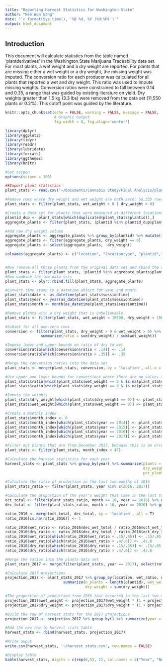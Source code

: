 ```yaml
---
title: "Reporting Harvest Statistics for Washington State"
author: "Kee Won Song"
date: "`r format(Sys.time(), '%B %d, %Y (%H:%M)')`"
output: html_document
---
```



## Introduction
This document will calculate statistics from the table named 'plantderivatives' in the Washington State Marijuana Traceability data set.  For most plants, a wet weight and a dry weight are reported.  For plants that are missing either a wet weight or a dry weight, the missing weight was imputed.  The conversion ratio for each producer was calculated for all plants that reported a wet and dry weight.  This ratio was used to impute missing weights.  Conversion ratios were constrained to fall between 0.14 and 0.35, a range that was guided by existing literature on yield.  Dry weights greater than 1.5 kg (3.3 lbs) were removed from the data set (11,550 plants or 0.2%).  This cutoff point was guided by the literature. 


```r
knitr::opts_chunk$set(echo = FALSE, warning = FALSE, message = FALSE,
                      # Graphic output
                      fig.width = 8, fig.align='center')

library(dplyr)
library(ggplot2)
library(tidyr)
library(readr)
library(lubridate)
library(forcats)
library(ggthemes)
library(knitr)

#Set scipen
options(scipen = 100)

```

 
 
```r

##Import plant statistics
plant_stats <- read.csv('~/Documents/Cannabis Study/Final Analysis/plant_stats_distinct_location.csv')


```



```r

#Remove rows where dry weight and wet weight are both zero: 56,335 rows
plant_stats <- filter(plant_stats, wet_weight > 0 | dry_weight > 0)

#Create a data set for plants that were measured at different locations
plantid_dup <- plant_stats[which(duplicated(plant_stats$plantid)),]
aggregate_plants <- filter(plant_stats, (plantid %in% plantid_dup$plantid) & plantid != 'NULL')

#Add new dry weight column
aggregate_plants <- aggregate_plants %>% group_by(plantid) %>% mutate(sum_dry_weight = sum(dry_weight))
aggregate_plants <- filter(aggregate_plants, dry_weight == 0)
aggregate_plants <- select(aggregate_plants, -dry_weight)

colnames(aggregate_plants) <- c("location", "locationtype", "plantid","sessiontime", "wet_weight", "opm_weight", "dry_weight")


#Now remove all those plants from the original data set and rbind the aggregated plants back in
plant_stats <- filter(plant_stats, !plantid %in% aggregate_plants$plantid)
#Now combine the two data sets
plant_stats <- plyr::rbind.fill(plant_stats, aggregate_plants)

#Convert time stamp to a datetime object for year and month
plant_stats$date <- as_datetime(plant_stats$sessiontime)
plant_stats$year <- year(as_datetime(plant_stats$sessiontime))
plant_stats$month <- month(as_datetime(plant_stats$sessiontime))

```





```r


#Remove plants with a dry weight that is unbelievable.
plant_stats <- filter(plant_stats, wet_weight < 10500, dry_weight < 1500)

#Subset for all non-zero rows
conversion <- filter(plant_stats, dry_weight > 0 & wet_weight > 0) %>% group_by(location) %>%
                summarize(ratio = sum(dry_weight) / sum(wet_weight))

#Impose lower and upper bounds on ratio of dry to wet
conversion$ratio[which(conversion$ratio < .14)] <- .14
conversion$ratio[which(conversion$ratio > .35)] <- .35

#Merge the conversion ratios into the data set
plant_stats <- merge(plant_stats, conversion, by = 'location', all.x = T)

#Use upper and lower bounds for conversions where there are no values to calculate the actual ratio
plant_stats$ratio[which(plant_stats$wet_weight == 0 & is.na(plant_stats$ratio))] <- .35
plant_stats$ratio[which(plant_stats$dry_weight == 0 & is.na(plant_stats$ratio))] <- .14

#Impute the weights
plant_stats$dry_weight[which(plant_stats$dry_weight == 0)] <- plant_stats$wet_weight[which(plant_stats$dry_weight == 0)] * plant_stats$ratio[which(plant_stats$dry_weight == 0)]
plant_stats$wet_weight[which(plant_stats$wet_weight == 0)] <- plant_stats$dry_weight[which(plant_stats$wet_weight == 0)] * (1 / plant_stats$ratio[which(plant_stats$wet_weight == 0)])

```


```r

#Create a monthly index
plant_stats$month_index <- 0
plant_stats$month_index[which(plant_stats$year == 2014)] <- plant_stats$month[which(plant_stats$year == 2014)]
plant_stats$month_index[which(plant_stats$year == 2015)] <- plant_stats$month[which(plant_stats$year == 2015)] + 12
plant_stats$month_index[which(plant_stats$year == 2016)] <- plant_stats$month[which(plant_stats$year == 2016)] + 24
plant_stats$month_index[which(plant_stats$year == 2017)] <- plant_stats$month[which(plant_stats$year == 2017)] + 36

#Filter out plants that are from December 2017, because this is an error
plant_stats <- filter(plant_stats, month_index < 47)

```


```r

#Calculate the harvest statistics for each year
harvest_stats <- plant_stats %>% group_by(year) %>% summarize(plants = length(plantid), wet_weight = sum(wet_weight),
                                                              dry_weight = sum(dry_weight),opm_weight = sum(opm_weight),
                                                              per_plant = dry_weight / length(plantid))

```



```r


#Calculate the ratio of production in the last two months of 2016
plant_stats_ratio <- filter(plant_stats, year %in% c(2016, 2017))

#Calculate the proportion of the year's weight that came in the last two months
oct_total <- filter(plant_stats_ratio, month <= 10, year == 2016) %>% group_by(location) %>% summarize(oct_wet_total = sum(wet_weight), oct_dry_total = sum(dry_weight))
dec_total <- filter(plant_stats_ratio, month > 10, year == 2016) %>% group_by(location) %>% summarize(dec_wet_total = sum(wet_weight), dec_dry_total = sum(dry_weight))

ratio_2016 <- merge(oct_total, dec_total, by = 'location', all = T)
ratio_2016[is.na(ratio_2016)] <- 1

ratio_2016$wet_ratio <- ratio_2016$dec_wet_total / ratio_2016$oct_wet_total
ratio_2016$dry_ratio <- ratio_2016$dec_dry_total / ratio_2016$oct_dry_total
ratio_2016$wet_ratio[which(ratio_2016$wet_ratio < .15/.85)] <- .15/.85
ratio_2016$wet_ratio[which(ratio_2016$wet_ratio > .4/.6)] <- .4/.6
ratio_2016$dry_ratio[which(ratio_2016$dry_ratio < .15/.85)] <- .15/.85
ratio_2016$dry_ratio[which(ratio_2016$dry_ratio > .4/.6)] <- .4/.6

#Merge the ratios into the plants data set
plant_stats_2017 <- merge(filter(plant_stats, year == 2017), select(ratio_2016, location, wet_ratio, dry_ratio), by = 'location')

```



```r

#Calculate 2017 projections
projection_2017 <- plant_stats_2017 %>% group_by(location, wet_ratio, dry_ratio) %>%
                          summarize(n_plants = length(plantid), wet_weight = sum(wet_weight), 
                                    dry_weight = sum(dry_weight))

#The proportion of production from 2016 that occurred in the last two months of the year
projection_2017$wet_weight <- projection_2017$wet_weight * (1 + projection_2017$wet_ratio)
projection_2017$dry_weight <- projection_2017$dry_weight * (1 + projection_2017$dry_ratio)

```


```r

#Build the row of harvest stats for the 2017 projections
projection_2017 <- projection_2017 %>% group_by() %>% summarize(year = '2017 proj.', plants = 2108767 * 7/6, wet_weight = sum(wet_weight), dry_weight = sum(dry_weight), opm_weight = 86711469 * 7/6, per_plant = dry_weight / plants)

#Add the new row to harvest stats table
harvest_stats <- rbind(harvest_stats, projection_2017)

```



```r

#Write ouput
write.csv(harvest_stats, '~/harvest stats.csv', row.names = FALSE)

```


```r

#Display table
kable(harvest_stats, digits = c(rep(0,5), 1), col.names = c("Year", "No. Plants", "Wet weight (g)", "Dry Weight (g)", "OPM Weight (g)", "Yield per Plant (g)"), align = 'c')


```

